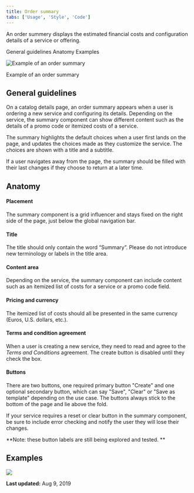 ```yaml
---
title: Order summary
tabs: ['Usage', 'Style', 'Code']
---
```


<PageDescription>

An order summery displays the estimated financial costs and configuration details of a service or offering.

</PageDescription>

<AnchorLinks>

<AnchorLink>General guidelines</AnchorLink>
<AnchorLink>Anatomy</AnchorLink>
<AnchorLink>Examples</AnchorLink>

</AnchorLinks>

![Example of an order summary](images/summary-hero.png)

<Caption>Example of an order summary</Caption>

## General guidelines

On a catalog details page, an order summary appears when a user is ordering a new service and configuring its details. Depending on the service, the summary component can show different content such as the details of a promo code or itemized costs of a service.

The summary highlights the default choices when a user first lands on the page, and updates the choices made as they customize the service. The choices are shown with a title and a subtitle.

If a user navigates away from the page, the summary should be filled with their last changes if they choose to return at a later time.

## Anatomy

#### Placement

The summary component is a grid influencer and stays fixed on the right side of the page, just below the global navigation bar.

#### Title

The title should only contain the word “Summary”. Please do not introduce new terminology or labels in the title area.

#### Content area

Depending on the service, the summary component can include content such as an itemized list of costs for a service or a promo code field.

#### Pricing and currency

The itemized list of costs should all be presented in the same currency (Euros, U.S. dollars, etc.).

#### Terms and condition agreement

When a user is creating a new service, they need to read and agree to the _Terms and Conditions_ agreement. The create button is disabled until they check the box.

#### Buttons

There are two buttons, one required primary button "Create" and one optional secondary button, which can say "Save", "Clear" or "Save as template" depending on the use case. The buttons always stick to the bottom of the page and lie above the fold.

If your service requires a reset or clear button in the summary component, be sure to include error checking and notify the user they will lose their changes.

**Note: these button labels are still being explored and tested. **

## Examples

![](images/kubernetes-example.png)

**Last updated:** Aug 9, 2019

